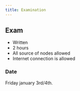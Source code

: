 ```yaml
---
title: Examination
---
```


## Exam

- Written
- 2 hours
- All source of nodes allowed
- Internet connection is allowed

### Date

Friday january 3rd/4th.
